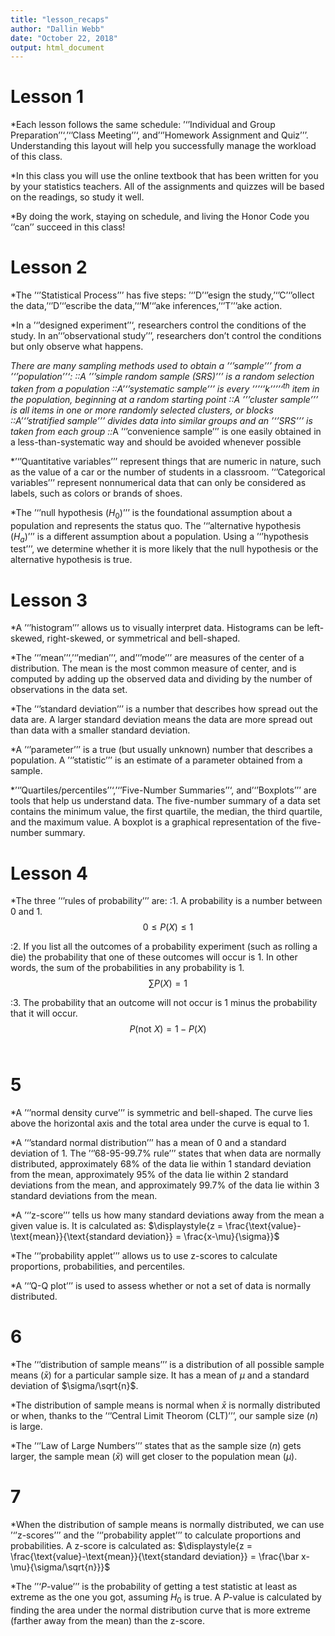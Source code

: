 ```yaml
---
title: "lesson_recaps"
author: "Dallin Webb"
date: "October 22, 2018"
output: html_document
---
```


# Lesson 1

*Each lesson follows the same schedule: '''Individual and Group Preparation''', '''Class Meeting''', and '''Homework Assignment and Quiz'''. Understanding this layout will help you successfully manage the workload of this class.

*In this class you will use the online textbook that has been written for you by your statistics teachers. All of the assignments and quizzes will be based on the readings, so study it well.

*By doing the work, staying on schedule, and living the Honor Code you ''can'' succeed in this class!
<br>

# Lesson 2

*The '''Statistical Process''' has five steps: '''D'''esign the study, '''C'''ollect the data, '''D'''escribe the data, '''M'''ake inferences, '''T'''ake action.

*In a '''designed experiment''', researchers control the conditions of the study. In an '''observational study''', researchers don't control the conditions but only observe what happens.

*There are many sampling methods used to obtain a '''sample''' from a '''population''':
::*A '''simple random sample (SRS)''' is a random selection taken from a population
::*A '''systematic sample''' is every '''''k'''''<sup>th</sup> item in the population, beginning at a random starting point
::*A '''cluster sample''' is all items in one or more randomly selected clusters, or blocks
::*A '''stratified sample''' divides data into similar groups and an '''SRS''' is taken from each group
::*A '''convenience sample''' is one easily obtained in a less-than-systematic way and should be avoided whenever possible 

*'''Quantitative variables''' represent things that are numeric in nature, such as the value of a car or the number of students in a classroom. '''Categorical variables''' represent nonnumerical data that can only be considered as labels, such as colors or brands of shoes.

*The '''null hypothesis ($H_0$)''' is the foundational assumption about a population and represents the status quo. The '''alternative hypothesis ($H_a$)''' is a different assumption about a population. Using a '''hypothesis test''', we determine whether it is more likely that the null hypothesis or the alternative hypothesis is true.
<br>

# Lesson 3

*A '''histogram''' allows us to visually interpret data. Histograms can be left-skewed, right-skewed, or symmetrical and bell-shaped.

*The '''mean''', '''median''', and '''mode''' are measures of the center of a distribution. The mean is the most common measure of center, and is computed by adding up the observed data and dividing by the number of observations in the data set.

*The '''standard deviation''' is a number that describes how spread out the data are. A larger standard deviation means the data are more spread out than data with a smaller standard deviation.

*A '''parameter''' is a true (but usually unknown) number that describes a population. A '''statistic''' is an estimate of a parameter obtained from a sample. 

*'''Quartiles/percentiles''', '''Five-Number Summaries''', and '''Boxplots''' are tools that help us understand data. The five-number summary of a data set contains the minimum value, the first quartile, the median, the third quartile, and the maximum value. A boxplot is a graphical representation of the five-number summary.
<br>

# Lesson 4

*The three '''rules of probability''' are:
:1. A probability is a number between 0 and 1. 
$$ 0 ≤ P(X) ≤ 1 $$

:2. If you list all the outcomes of a probability experiment (such as rolling a die) the probability that one of these outcomes will occur is 1. In other words, the sum of the probabilities in any probability is 1. 
$$ \sum P(X) = 1 $$

:3. The probability that an outcome will not occur is 1 minus the probability that it will occur. 
$$ P(\text{not}~X) = 1 - P(X) $$
<br>

# 5

*A '''normal density curve''' is symmetric and bell-shaped. The curve lies above the horizontal axis and the total area under the curve is equal to 1. 

*A '''standard normal distribution''' has a mean of 0 and a standard deviation of 1. The '''68-95-99.7% rule''' states that when data are normally distributed, approximately 68% of the data lie within 1 standard deviation from the mean, approximately 95% of the data lie within 2 standard deviations from the mean, and approximately 99.7% of the data lie within 3 standard deviations from the mean. 

*A '''z-score''' tells us how many standard deviations away from the mean a given value is. It is calculated as: $\displaystyle{z = \frac{\text{value}-\text{mean}}{\text{standard deviation}} = \frac{x-\mu}{\sigma}}$

*The '''probability applet''' allows us to use z-scores to calculate proportions, probabilities, and percentiles.

*A '''Q-Q plot''' is used to assess whether or not a set of data is normally distributed.
<br>

# 6

*The '''distribution of sample means''' is a distribution of all possible sample means ($\bar x$) for a particular sample size. It has a mean of $\mu$ and a standard deviation of $\sigma/\sqrt{n}$.

*The distribution of sample means is normal when $\bar x$ is normally distributed or when, thanks to the '''Central Limit Theorom (CLT)''', our sample size ($n$) is large.

*The '''Law of Large Numbers''' states that as the sample size ($n$) gets larger, the sample mean ($\bar x$) will get closer to the population mean ($\mu$).
<br>

# 7

*When the distribution of sample means is normally distributed, we can use '''z-scores''' and the '''probability applet''' to calculate proportions and probabilities. A z-score is calculated as: $\displaystyle{z = \frac{\text{value}-\text{mean}}{\text{standard deviation}} = \frac{\bar x-\mu}{\sigma/\sqrt{n}}}$

*The '''$P$-value''' is the probability of getting a test statistic at least as extreme as the one you got, assuming $H_0$ is true. A $P$-value is calculated by finding the area under the normal distribution curve that is more extreme (farther away from the mean) than the z-score.
<br>
